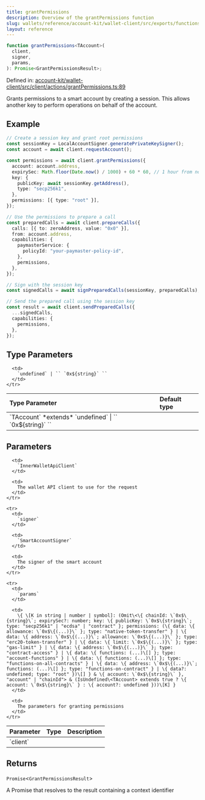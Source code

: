 ```yaml
---
title: grantPermissions
description: Overview of the grantPermissions function
slug: wallets/reference/account-kit/wallet-client/src/exports/functions/grantPermissions
layout: reference
---
```


```ts
function grantPermissions<TAccount>(
  client,
  signer,
  params,
): Promise<GrantPermissionsResult>;
```

Defined in: [account-kit/wallet-client/src/client/actions/grantPermissions.ts:89](https://github.com/alchemyplatform/aa-sdk/blob/da19afd63b0ba06a4de95b0d2d7871f64d546304/account-kit/wallet-client/src/client/actions/grantPermissions.ts#L89)

Grants permissions to a smart account by creating a session.
This allows another key to perform operations on behalf of the account.

## Example

```ts
// Create a session key and grant root permissions
const sessionKey = LocalAccountSigner.generatePrivateKeySigner();
const account = await client.requestAccount();

const permissions = await client.grantPermissions({
  account: account.address,
  expirySec: Math.floor(Date.now() / 1000) + 60 * 60, // 1 hour from now
  key: {
    publicKey: await sessionKey.getAddress(),
    type: "secp256k1",
  },
  permissions: [{ type: "root" }],
});

// Use the permissions to prepare a call
const preparedCalls = await client.prepareCalls({
  calls: [{ to: zeroAddress, value: "0x0" }],
  from: account.address,
  capabilities: {
    paymasterService: {
      policyId: "your-paymaster-policy-id",
    },
    permissions,
  },
});

// Sign with the session key
const signedCalls = await signPreparedCalls(sessionKey, preparedCalls);

// Send the prepared call using the session key
const result = await client.sendPreparedCalls({
  ...signedCalls,
  capabilities: {
    permissions,
  },
});
```

## Type Parameters

<table>
  <thead>
    <tr>
      <th align="left">Type Parameter</th>
      <th align="left">Default type</th>
    </tr>
  </thead>

  <tbody>
    <tr>
      <td>
        `TAccount` *extends* `undefined` | `` `0x${string}` ``
      </td>

      <td>
        `undefined` | `` `0x${string}` ``
      </td>
    </tr>

  </tbody>
</table>

## Parameters

<table>
  <thead>
    <tr>
      <th align="left">Parameter</th>
      <th align="left">Type</th>
      <th align="left">Description</th>
    </tr>
  </thead>

  <tbody>
    <tr>
      <td>
        `client`
      </td>

      <td>
        `InnerWalletApiClient`
      </td>

      <td>
        The wallet API client to use for the request
      </td>
    </tr>

    <tr>
      <td>
        `signer`
      </td>

      <td>
        `SmartAccountSigner`
      </td>

      <td>
        The signer of the smart account
      </td>
    </tr>

    <tr>
      <td>
        `params`
      </td>

      <td>
        \{ \[K in string | number | symbol]: (Omit\<\{ chainId: \`0x$\{string}\`; expirySec?: number; key: \{ publicKey: \`0x$\{string}\`; type: "secp256k1" | "ecdsa" | "contract" }; permissions: (\{ data: \{ allowance: \`0x$\{(...)}\` }; type: "native-token-transfer" } | \{ data: \{ address: \`0x$\{(...)}\`; allowance: \`0x$\{(...)}\` }; type: "erc20-token-transfer" } | \{ data: \{ limit: \`0x$\{(...)}\` }; type: "gas-limit" } | \{ data: \{ address: \`0x$\{(...)}\` }; type: "contract-access" } | \{ data: \{ functions: (...)\[] }; type: "account-functions" } | \{ data: \{ functions: (...)\[] }; type: "functions-on-all-contracts" } | \{ data: \{ address: \`0x$\{(...)}\`; functions: (...)\[] }; type: "functions-on-contract" } | \{ data?: undefined; type: "root" })\[] } & \{ account: \`0x$\{string}\` }, "account" | "chainId"> & (IsUndefined\<TAccount> extends true ? \{ account: \`0x$\{string}\` } : \{ account?: undefined }))\[K] }
      </td>

      <td>
        The parameters for granting permissions
      </td>
    </tr>

  </tbody>
</table>

## Returns

`Promise`\<`GrantPermissionsResult`>

A Promise that resolves to the result containing a context identifier
